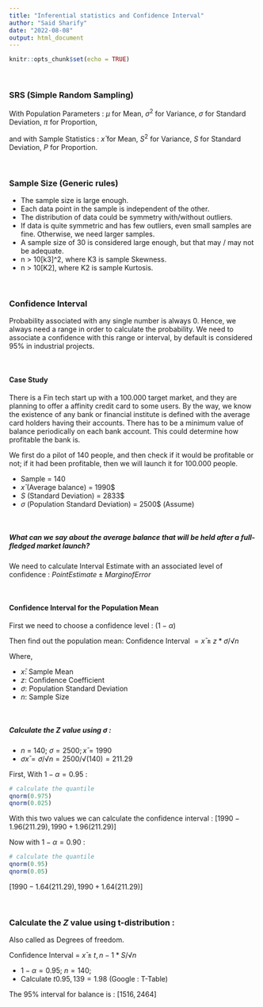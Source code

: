 ```yaml
---
title: "Inferential statistics and Confidence Interval"
author: "Said Sharify"
date: "2022-08-08"
output: html_document
---
```


```r
knitr::opts_chunk$set(echo = TRUE)
```


&nbsp;<br>

### SRS (Simple Random Sampling)
With Population Parameters :
$μ$ for Mean, $σ^2$ for Variance, $σ$ for Standard Deviation, $π$ for Proportion, 

and with Sample Statistics :
$x̄$ for Mean, $S^2$ for Variance, $S$ for Standard Deviation, $P$ for Proportion.


&nbsp;<br>

### Sample Size (Generic rules)
  - The sample size is large enough.
  - Each data point in the sample is independent of the other.
  - The distribution of data could be symmetry with/without outliers.
  - If data is quite symmetric and has few outliers, even small samples are fine. Otherwise, we need larger samples.
  - A sample size of 30 is considered large enough, but that may / may not be adequate.
  - n > 10[k3]^2, where K3 is sample Skewness.
  - n > 10[K2], where K2 is sample Kurtosis.


&nbsp;<br>

### Confidence Interval
Probability associated with any single number is always 0. Hence, we always need a range in order to calculate the probability. We need to associate a confidence with this range or interval, by default is considered 95% in industrial projects. 

&nbsp;<br>

#### Case Study
There is a Fin tech start up with a 100.000 target market, and they are planning to offer a affinity credit card to some users. By the way, we know the existence of any bank or financial institute is defined with the average card holders having their accounts. There has to be a minimum value of balance periodically on each bank account. This could determine how profitable the bank is.

We first do a pilot of 140 people, and then check if it would be profitable or not; if it had been profitable, then we will launch it for 100.000 people.

 - Sample = 140
 - $x̄$ (Average balance) =  1990$
 - $S$ (Standard Deviation) = 2833$
 - $σ$ (Population Standard Deviation) = 2500$ (Assume)


&nbsp;<br>

##### What can we say about the average balance that will be held after a full-fledged market launch?
We need to calculate Interval Estimate with an associated level of confidence :
$Point Estimate ± Margin of Error$

&nbsp;<br>

#### Confidence Interval for the Population Mean
First we need to choose a confidence level : $(1-α)%(95% / 99% / 90%, etc.)$

Then find out the population mean:
Confidence Interval $= x̄ ± z * ơ / √n$

Where,

 - $x̄$: Sample Mean
 - $z$: Confidence Coefficient
 - $ơ$: Population Standard Deviation
 - $n$: Sample Size


&nbsp;<br>

##### Calculate the $Z$ value using $ơ$ :
 - $n$ = 140; $ơ = 2500; x̄ = 1990$
 - $ơx̄ = ơ / √n = 2500 / √(140) = 211.29$


First, With $1-α = 0.95$ :
```r
# calculate the quantile
qnorm(0.975)
qnorm(0.025)
```
With this two values we can calculate the confidence interval :
$[1990 - 1.96(211.29), 1990 + 1.96(211.29)]$


Now with $1-α = 0.90$ :
```r
# calculate the quantile
qnorm(0.95)
qnorm(0.05)
```
$[1990 - 1.64(211.29), 1990 + 1.64(211.29)]$


&nbsp;<br>

### Calculate the $Z$ value using t-distribution :
Also called as Degrees of freedom.

Confidence Interval = $x̄ ± t,n-1 * S / √n$

 - $1-α = 0.95$; $n = 140$;
 - Calculate $t0.95,139 = 1.98$ (Google : T-Table)
 
The 95% interval for balance is :
$[1516, 2464]$


&nbsp;<br>
